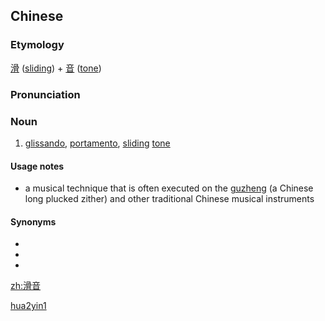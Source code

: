 ==Chinese==
{{zh-forms}}

===Etymology===
[[滑]] ([[sliding]]) + [[音]] ([[tone]])

===Pronunciation===
{{zh-pron
|m=huáyīn
|cat=n
}}

===Noun===
{{zh-noun}}

# {{lb|zh|music}} [[glissando]], [[portamento]], [[sliding]] [[tone]]

====Usage notes====
* a musical technique that is often executed on the [[w:guzheng|guzheng]] (a Chinese long plucked zither) and other traditional Chinese musical instruments

====Synonyms====
* {{l|zh|滑奏}}
* {{l|zh|滑奏部}}
* {{l|zh|滑奏法}}

[[Category:zh:Music|hua2yin1]]

[[zh:滑音]]